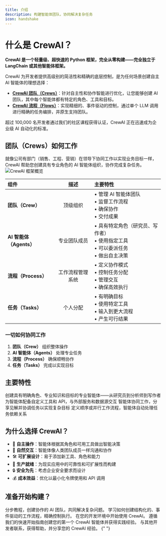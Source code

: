 ```yaml
---
title: 介绍
description: 构建智能体团队，协同解决复杂任务
icon: handshake
---
```


# 什么是 CrewAI？

**CrewAI 是一个轻量级、超快速的 Python 框架，完全从零构建——完全独立于 LangChain 或其他智能体框架。**

CrewAI 为开发者提供高级别的简洁性和精确的底层控制，是为任何场景创建自主 AI 智能体的理想选择：

- **[CrewAI 团队（Crews）](/zh-Hans/guides/crews/first-crew)**：针对自主性和协作智能进行优化，让您能够创建 AI 团队，其中每个智能体都有特定的角色、工具和目标。
- **[CrewAI 流程（Flows）](/zh-Hans/guides/flows/first-flow)**：实现精细的、事件驱动的控制，通过单个 LLM 调用进行精确的任务编排，并原生支持团队。

超过 100,000 名开发者通过我们的社区课程获得认证，CrewAI 正在迅速成为企业级 AI 自动化的标准。

## 团队（Crews）如何工作

<Note>
  就像公司有部门（销售、工程、营销）在领导下协同工作以实现业务目标一样，CrewAI
  帮助您创建具有专业角色的 AI 智能体组织，协作完成复杂任务。
</Note>

<Frame caption="CrewAI 框架概览">
  <img src="/images/crews.png" alt="CrewAI 框架概览" />
</Frame>

| 组件                    |       描述       | 主要特性                                                                                  |
| :---------------------- | :--------------: | :---------------------------------------------------------------------------------------- |
| **团队（Crew）**        |     顶级组织     | • 管理 AI 智能体团队<br/>• 监督工作流程<br/>• 确保协作<br/>• 交付成果                     |
| **AI 智能体（Agents）** |   专业团队成员   | • 具有特定角色（研究员、写作者）<br/>• 使用指定工具<br/>• 可以委派任务<br/>• 做出自主决策 |
| **流程（Process）**     | 工作流程管理系统 | • 定义协作模式<br/>• 控制任务分配<br/>• 管理交互<br/>• 确保高效执行                       |
| **任务（Tasks）**       |     个人分配     | • 有明确目标<br/>• 使用特定工具<br/>• 输入到更大流程<br/>• 产生可行结果                   |

### 一切如何协同工作

1. **团队（Crew）** 组织整体操作
2. **AI 智能体（Agents）** 处理专业任务
3. **流程（Process）** 确保顺畅协作
4. **任务（Tasks）** 完成以实现目标

## 主要特性

<CardGroup cols={2}>
  <Card title="基于角色的智能体" icon="users">
    创建具有明确角色、专业知识和目标的专业智能体——从研究员到分析师到写作者
  </Card>
  <Card title="灵活的工具" icon="screwdriver-wrench">
    为智能体配备自定义工具和 API，与外部服务和数据源交互
  </Card>
  <Card title="智能协作" icon="people-arrows">
    智能体协同工作，分享见解并协调任务以实现复杂目标
  </Card>
  <Card title="任务管理" icon="list-check">
    定义顺序或并行工作流程，智能体自动处理任务依赖关系
  </Card>
</CardGroup>

## 为什么选择 CrewAI？

- 🧠 **自主操作**：智能体根据其角色和可用工具做出智能决策
- 📝 **自然交互**：智能体像人类团队成员一样沟通和协作
- 🛠️ **可扩展设计**：易于添加新工具、角色和能力
- 🚀 **生产就绪**：为现实应用中的可靠性和可扩展性而构建
- 🔒 **安全为先**：考虑企业安全要求而设计
- 💰 **成本效益**：优化以最小化令牌使用和 API 调用

## 准备开始构建？

<CardGroup cols={2}>
  <Card
    title="构建您的第一个团队"
    icon="users-gear"
    href="/zh-Hans/guides/crews/first-crew"
  >
    分步教程，创建协作的 AI 团队，共同解决复杂问题。
  </Card>
  <Card
    title="构建您的第一个流程"
    icon="diagram-project"
    href="/zh-Hans/guides/flows/first-flow"
  >
    学习如何创建结构化的、事件驱动的工作流程，精确控制执行。
  </Card>
</CardGroup>

<CardGroup cols={3}>
  <Card title="安装 CrewAI" icon="wrench" href="/zh-Hans/installation">
    在您的开发环境中开始使用 CrewAI。
  </Card>
  <Card title="快速开始" icon="bolt" href="/zh-Hans/quickstart">
    遵循我们的快速开始指南创建您的第一个 CrewAI 智能体并获得实践经验。
  </Card>
  <Card title="加入社区" icon="comments" href="https://community.crewai.com">
    与其他开发者联系，获得帮助，并分享您的 CrewAI 经验。
  </Card>
</CardGroup>{" "}
